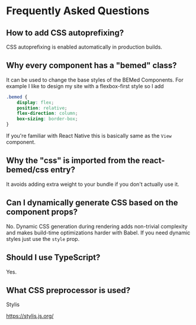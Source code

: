 
<Title>FAQ</Title>

# Frequently Asked Questions

## How to add CSS autoprefixing?

CSS autoprefixing is enabled automatically in production builds.

## Why every component has a "bemed" class?

It can be used to change the base styles of the BEMed Components. For example
I like to design my site with a flexbox-first style so I add

```css
.bemed {
    display: flex;
    position: relative;
    flex-direction: column;
    box-sizing: border-box;
}
```

If you're familiar with React Native this is basically same as the `View` component.

## Why the "css" is imported from the react-bemed/css entry?

It avoids adding extra weight to your bundle if you don't actually use it.

## Can I dynamically generate CSS based on the component props?

No. Dynamic CSS generation during rendering adds non-trivial complexity and
makes build-time optimizations harder with Babel. If you need dynamic styles
just use the `style` prop.

## Should I use TypeScript?

Yes.

## What CSS preprocessor is used?

Stylis

<https://stylis.js.org/>
